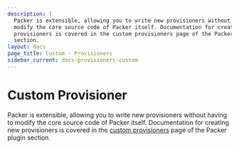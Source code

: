 ```yaml
---
description: |
  Packer is extensible, allowing you to write new provisioners without having to
  modify the core source code of Packer itself. Documentation for creating new
  provisioners is covered in the custom provisioners page of the Packer plugin
  section.
layout: docs
page_title: Custom - Provisioners
sidebar_current: docs-provisioners-custom
---
```


# Custom Provisioner

Packer is extensible, allowing you to write new provisioners without having to
modify the core source code of Packer itself. Documentation for creating new
provisioners is covered in the [custom
provisioners](/docs/extending/custom-provisioners.html) page of the Packer
plugin section.

